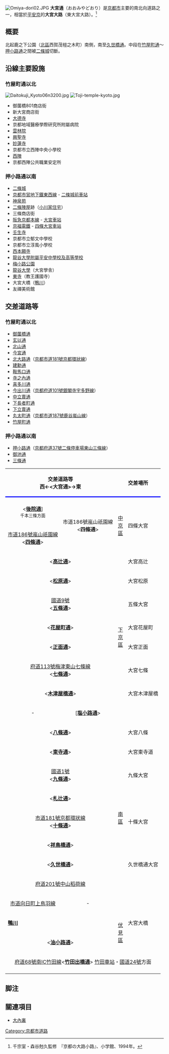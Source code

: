 [[File:Omiya-dori02.JPG|thumb]]
'''大宮通'''（おおみやどおり）是[[京都市|京都市]]主要的南北向道路之一，相當於[[平安京|平安京]]的'''大宮大路'''（東大宮大路）。<ref>千宗室・森谷尅久監修　『京都の大路小路』、小学館、1994年。</ref>

== 概要 ==
北起鹿之下公園（[[北區_(京都市)|北區]]西賀茂榿之木町）南側，南至[[久世橋通|久世橋通]]。中段在[[竹屋町通|竹屋町通]]～[[押小路通|押小路通]]之間被[[二條城|二條城]]切斷。

== 沿線主要設施 ==
=== 竹屋町通以北 ===
[[File:Daitokuji_Kyoto06n3200.jpg|thumb]]
[[File:Toji-temple-kyoto.jpg|thumb]]
* 御薗橋801商店街
* 新大宮商店街
* [[大德寺|大德寺]]
* 京都地域醫療學際研究所附屬病院
* [[雲林院|雲林院]]
* [[興聖寺_(京都市)|興聖寺]]
* [[妙蓮寺_(京都市)|妙蓮寺]]
* 京都市立西陣中央小學校
* [[西陣|西陣]]
* 京都西陣公共職業安定所

=== 押小路通以南 ===
* [[二條城|二條城]]
* [[京都市営地下鐵東西線|京都市営地下鐵東西線]] - [[二條城前車站|二條城前車站]]
* [[神泉苑|神泉苑]]
* [[二條陣屋|二條陣屋]]跡（[[小川家住宅|小川家住宅]]）
* 三條商店街
* [[阪急京都本線|阪急京都本線]] - [[大宮車站_(京都府)|大宮車站]]
* [[京福電氣鐵道|京福電鐵]] - [[四條大宮車站|四條大宮車站]]
* [[壬生寺|壬生寺]]
* 京都市立郁文中學校
* 京都市立淳風小學校
* [[西本願寺|西本願寺]]
* [[龍谷大學附屬平安中學校及高等學校|龍谷大學附屬平安中學校及高等學校]]
* [[梅小路公園|梅小路公園]]
* [[龍谷大學|龍谷大學]]（大宮學舎）
* [[東寺|東寺]]（教王護國寺）
* 大宮大橋（[[鴨川_(淀川水系)|鴨川]]）
* 友禪美術館

== 交差道路等 ==
=== 竹屋町通以北 ===
*[[御薗橋通|御薗橋通]]
*[[玄以通|玄以通]]
*[[北山通|北山通]]
*[[今宮通|今宮通]]
*[[北大路通|北大路通]]（[[京都市道181號京都環狀線|京都市道181號京都環狀線]]）
*[[建勳通|建勳通]]
*[[鞍馬口通|鞍馬口通]]
*[[寺之內通|寺之內通]]
*[[喜多川通|喜多川通]]
*[[今出川通|今出川通]]（[[京都府道101號銀閣寺宇多野線|京都府道101號銀閣寺宇多野線]]）
*[[中立賣通|中立賣通]]
*[[下長者町通|下長者町通]]
*[[下立賣通|下立賣通]]
*[[丸太町通|丸太町通]]（[[京都市道187號鹿谷嵐山線|京都市道187號鹿谷嵐山線]]）
*[[竹屋町通|竹屋町通]]

=== 押小路通以南 ===
*[[押小路通|押小路通]]（[[京都府道37號二條停車場東山三條線|京都府道37號二條停車場東山三條線]]）
*[[御池通|御池通]]
*[[三條通|三條通]]

{|border="1" cellpadding="2" cellspacing="0" class="wikitable"
|-
!colspan="2" style="border-bottom:3px solid blue;"|交差道路等<br/>西←<大宮通>→東
!colspan="2" style="border-bottom:3px solid blue;"|交差場所
!style="border-bottom:3px solid blue;"|路線番號
!style="border-bottom:3px solid blue;"|
|-

|-
|style="text-align:center;"|<'''[[後院通|後院通]]''']<br/><small>千本三條方面</small>
|rowspan="2" style="text-align:center;"|市道186號嵐山祇園線<br /><'''四條通'''>
|rowspan="2" style="width:1em;"|[[中京區|中京區]]
|rowspan="2"|四條大宮
|rowspan="8" style="text-align:center;"|-
|rowspan="24" style="width:2em; text-align:center;"|'''北↑<br/>∧大宮通∨<br/>↓南'''
|-
|style="text-align:center;"|[[京都市道186號嵐山祇園線|市道186號嵐山祇園線]]<br /><'''[[四條通|四條通]]'''>
|-
|colspan="2" style="text-align:center;"|<'''[[高辻通|高辻通]]'''>
|rowspan="9"|[[下京區|下京區]]
|大宮高辻
|-
|colspan="2" style="text-align:center;"|<'''[[松原通_(京都市)|松原通]]'''>
|大宮松原
|-
|colspan="2" style="text-align:center;"|[[國道9號_(日本)|國道9號]]<br /><'''[[五條通|五條通]]'''>
|五條大宮
|-
|colspan="2" style="text-align:center;"|<'''[[花屋町通|花屋町通]]'''>
|大宮花屋町
|-
|colspan="2" style="text-align:center;"|<'''[[正面通|正面通]]'''>
|大宮正面
|-
|colspan="2" rowspan="2" style="text-align:center;"|[[京都府道113號梅津東山七條線|府道113號梅津東山七條線]]<br /><'''[[七條通|七條通]]'''>
|rowspan="2"|大宮七條
|-
|rowspan="6"|[[京都府道114號七條大宮四塚線|府道114號]]
|-
|colspan="2" style="text-align:center;"|<'''[[木津屋橋通|木津屋橋通]]'''>
|大宮木津屋橋
|-
|style="text-align:center;"|-
|style="text-align:center;"|['''[[塩小路通|塩小路通]]'''>
|
|-
|colspan="2" style="text-align:center;"|<'''[[八條通|八條通]]'''>
|rowspan="11"|[[南區_(京都市)|南區]]
|大宮八條
|-
|colspan="2" style="text-align:center;"|<'''[[東寺通|東寺通]]'''>
|大宮東寺道
|-
|colspan="2" rowspan="2" style="text-align:center;"|[[國道1號_(日本)|國道1號]]<br /><'''[[九條通|九條通]]'''>
|rowspan="2"|九條大宮
|-
|rowspan="10" style="text-align:center;"|-
|-
|colspan="2" style="text-align:center;"|<'''[[札辻通|札辻通]]'''>
|
|-
|colspan="2" style="text-align:center;"|[[京都市道181號京都環狀線|市道181號京都環狀線]]<br /><'''[[十條通|十條通]]'''>
|十條大宮
|-
|colspan="2" style="text-align:center;"|<'''[[祥鳥橋通|祥鳥橋通]]'''>
|
|-
|colspan="2" style="text-align:center;"|<'''[[久世橋通|久世橋通]]'''>
|久世橋通大宮
|-
|colspan="2" style="text-align:center;"|[[京都府道201號中山稻荷線|府道201號中山稻荷線]]
|
|-
|style="text-align:center;"|[[市道向日町上鳥羽線|市道向日町上鳥羽線]]
|style="text-align:center;"|-
|
|-
!rowspan="2" colspan="2"|'''[[鴨川_(淀川水系)|鴨川]]'''
|rowspan="2"|大宮大橋
|-
|rowspan="2"|[[伏見區|伏見區]]
|-
|colspan="2" style="text-align:center;"|<'''[[油小路通|油小路通]]'''>
|
|-
|colspan="6" style="text-align:center;"|[[京都府道68號南IC竹田線|府道68號南IC竹田線]]<'''[[竹田出橋通|竹田出橋通]]'''> [[竹田車站_(京都府)|竹田車站]]・[[國道24號|國道24號]]方面
|-
|}

== 脚注 ==
<references />

== 關連項目 ==
* [[大內裏|大內裏]]

[[Category:京都市道路|Category:京都市道路]]
